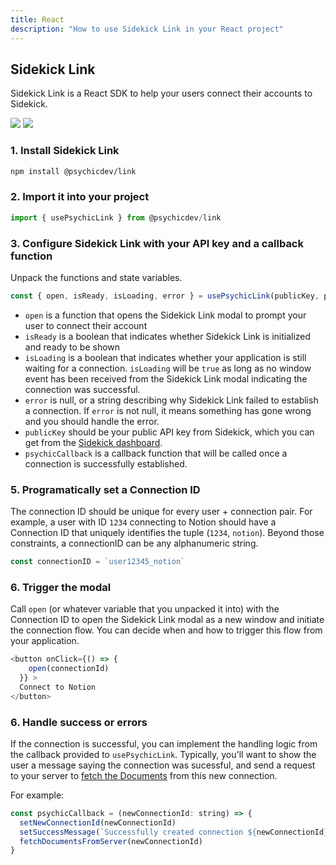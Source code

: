 ```yaml
---
title: React
description: "How to use Sidekick Link in your React project"
---
```


## Sidekick Link
Sidekick Link is a React SDK to help your users connect their accounts to Sidekick.

![](https://github.com/ai-sidekick/docs/assets/14931371/f0a78398-cff3-43c0-b832-56e0555fcd91)
![](https://github.com/ai-sidekick/docs/assets/14931371/96b1371e-3fe1-4c8c-96b1-1796da75ff20)


### 1. Install Sidekick Link
```bash
npm install @psychicdev/link
```

### 2. Import it into your project
```javascript
import { usePsychicLink } from @psychicdev/link
```

### 3. Configure Sidekick Link with your API key and a callback function
Unpack the functions and state variables.
```javascript
const { open, isReady, isLoading, error } = usePsychicLink(publicKey, psychicCallback) 
```
* `open` is a function that opens the Sidekick Link modal to prompt your user to connect their account
* `isReady` is a boolean that indicates whether Sidekick Link is initialized and ready to be shown
* `isLoading` is a boolean that indicates whether your application is still waiting for a connection. `isLoading` will be `true` as long as no window event has been received from the Sidekick Link modal indicating the connection was successful.
* `error` is null, or a string describing why Sidekick Link failed to establish a connection. If `error` is not null, it means something has gone wrong and you should handle the error.
* `publicKey` should be your public API key from Sidekick, which you can get from the [Sidekick dashboard](https://dashboard.getsidekick.ai).
* `psychicCallback` is a callback function that will be called once a connection is successfully established.

### 5. Programatically set a Connection ID
The connection ID should be unique for every user + connection pair. For example, a user with ID `1234` connecting to Notion should have a Connection ID that uniquely identifies the tuple (`1234`, `notion`). Beyond those constraints, a connectionID can be any alphanumeric string.

```javascript
const connectionID = `user12345_notion`
```

### 6. Trigger the modal
Call `open` (or whatever variable that you unpacked it into) with the Connection ID to open the Sidekick Link modal as a new window and initiate the connection flow. You can decide when and how to trigger this flow from your application.
```javascript
<button onClick={() => {
    open(connectionId)
  }} >
  Connect to Notion
</button>
```

### 6. Handle success or errors
If the connection is successful, you can implement the handling logic from the callback provided to `usePsychicLink`. Typically, you'll want to show the user a message saying the connection was sucessful, and send a request to your server to [fetch the Documents]('/pulling-data') from this new connection.

For example:
```javascript
const psychicCallback = (newConnectionId: string) => {
  setNewConnectionId(newConnectionId)
  setSuccessMessage(`Successfully created connection ${newConnectionId}`)
  fetchDocumentsFromServer(newConnectionId)
}
```
